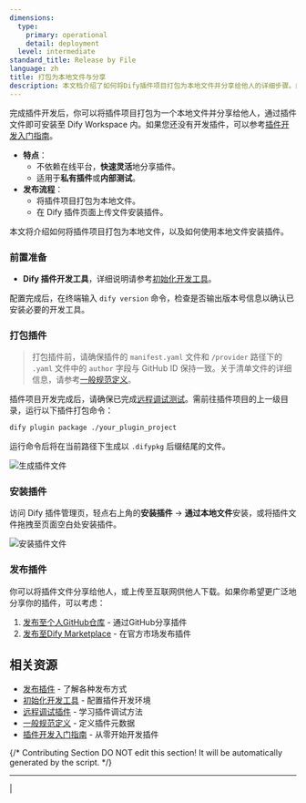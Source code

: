 ```yaml
---
dimensions:
  type:
    primary: operational
    detail: deployment
  level: intermediate
standard_title: Release by File
language: zh
title: 打包为本地文件与分享
description: 本文档介绍了如何将Dify插件项目打包为本地文件并分享给他人的详细步骤。内容包括插件打包前的准备工作、使用Dify插件开发工具执行打包命令、生成的.difypkg文件的安装方式以及如何分享插件文件给其他用户。
---
```


完成插件开发后，你可以将插件项目打包为一个本地文件并分享给他人，通过插件文件即可安装至 Dify Workspace 内。如果您还没有开发插件，可以参考[插件开发入门指南](/plugin-dev-zh/0211-getting-started-dify-tool)。

* **特点**：
  * 不依赖在线平台，**快速灵活**地分享插件。
  * 适用于**私有插件**或**内部测试**。
* **发布流程**：
  * 将插件项目打包为本地文件。
  * 在 Dify 插件页面上传文件安装插件。

本文将介绍如何将插件项目打包为本地文件，以及如何使用本地文件安装插件。

### 前置准备

* **Dify 插件开发工具**，详细说明请参考[初始化开发工具](/plugin-dev-zh/0221-initialize-development-tools)。

配置完成后，在终端输入 `dify version` 命令，检查是否输出版本号信息以确认已安装必要的开发工具。

### 打包插件

> 打包插件前，请确保插件的 `manifest.yaml` 文件和 `/provider` 路径下的 `.yaml` 文件中的 `author` 字段与 GitHub ID 保持一致。关于清单文件的详细信息，请参考[一般规范定义](/plugin-dev-zh/0411-general-specifications)。

插件项目开发完成后，请确保已完成[远程调试测试](/plugin-dev-zh/0411-remote-debug-a-plugin)。需前往插件项目的上一级目录，运行以下插件打包命令：

```bash
dify plugin package ./your_plugin_project
```

运行命令后将在当前路径下生成以 `.difypkg` 后缀结尾的文件。

![生成插件文件](https://assets-docs.dify.ai/2024/12/98e09c04273eace8fe6e5ac976443cca.png)

### 安装插件

访问 Dify 插件管理页，轻点右上角的**安装插件** → **通过本地文件**安装，或将插件文件拖拽至页面空白处安装插件。

![安装插件文件](https://assets-docs.dify.ai/2024/12/8c31c4025a070f23455799f942b91a57.png)

### 发布插件

你可以将插件文件分享给他人，或上传至互联网供他人下载。如果你希望更广泛地分享你的插件，可以考虑：

1. [发布至个人GitHub仓库](/plugin-dev-zh/0322-release-to-individual-github-repo) - 通过GitHub分享插件
2. [发布至Dify Marketplace](/plugin-dev-zh/0322-release-to-dify-marketplace) - 在官方市场发布插件

## 相关资源

- [发布插件](/plugin-dev-zh/0321-release-overview) - 了解各种发布方式
- [初始化开发工具](/plugin-dev-zh/0221-initialize-development-tools) - 配置插件开发环境
- [远程调试插件](/plugin-dev-zh/0411-remote-debug-a-plugin) - 学习插件调试方法
- [一般规范定义](/plugin-dev-zh/0411-general-specifications) - 定义插件元数据
- [插件开发入门指南](/plugin-dev-zh/0211-getting-started-dify-tool) - 从零开始开发插件

{/*
Contributing Section
DO NOT edit this section!
It will be automatically generated by the script.
*/}

---

[  ](https://github.com/langgenius/dify-docs/edit/main/plugin-dev-zh/0322-release-by-file.mdx) | [  ](https://github.com/langgenius/dify-docs/issues/new?template=docs.yml)

